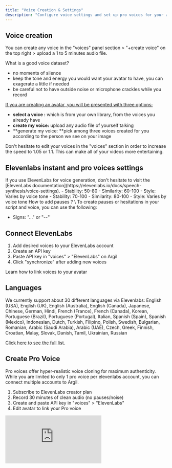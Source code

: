 ```yaml
---
title: "Voice Creation & Settings"
description: "Configure voice settings and set up pro voices for your avatars and learn about supported languages. "
---
```


## Voice creation

You can create any voice in the "voices" panel section \> "+create voice" on the top right \> upload a 1 to 5 minutes audio file. 

<Tip>
  What is a good voice dataset?

  - no moments of silence
  - keep the tone and energy you would want your avatar to have, you can exagerate a little if needed
  - be careful not to have outside noise or microphone crackles while you record
</Tip>

<u>If you are creating an avatar, you will be presented with three options: </u>

- **select a voice :** which is from your own library, from the voices you already have
- **create my voice:** upload any audio file of yourself talking 
- **generate my voice: **pick among three voices created for you according to the person we see on your image

<Tip>
  Don't hesitate to edit your voices in the "voices" section in order to increase the speed to 1.05 or 1.1. This can make all of your videos more entertaining. 
</Tip>

## Elevenlabs instant and pro voices settings

<Note>
  If you use ElevenLabs for voice generation, don't hesitate to visit the [ElevenLabs documentation](https://elevenlabs.io/docs/speech-synthesis/voice-settings).
</Note>

<CardGroup cols="2">
  <Card title="Standard Voices" icon="microphone" color="purple">
    - Stability: 50-80
    - Similarity: 60-100
    - Style: Varies by voice tone
  </Card>
  <Card title="Pro Voices" icon="microphone-lines" color="purple">
    - Stability: 70-100
    - Similarity: 80-100
    - Style: Varies by voice tone
  </Card>
</CardGroup>

<Info>
  How to add pauses ? \
  To create pauses or hesitations in your script and voice, you can use the following:

  - Signs: "..." or "--"
</Info>

## Connect ElevenLabs

1. Add desired voices to your ElevenLabs account
2. Create an API key
3. Paste API key in "voices" \> "ElevenLabs" on Argil
4. Click "synchronize" after adding new voices

<Card title="Link Your Voice" icon="link" color="purple" href="/resources/link-a-voice">
  Learn how to link voices to your avatar
</Card>

## Languages

We currently support about 30 different languages via Elevenlabs: English (USA), English (UK), English (Australia), English (Canada), Japanese, Chinese, German, Hindi, French (France), French (Canada), Korean, Portuguese (Brazil), Portuguese (Portugal), Italian, Spanish (Spain), Spanish (Mexico), Indonesian, Dutch, Turkish, Filipino, Polish, Swedish, Bulgarian, Romanian, Arabic (Saudi Arabia), Arabic (UAE), Czech, Greek, Finnish, Croatian, Malay, Slovak, Danish, Tamil, Ukrainian, Russian

[Click here to see the full list.  ](https://help.elevenlabs.io/hc/en-us/articles/13313366263441-What-languages-do-you-support)

## Create Pro Voice

Pro voices offer hyper-realistic voice cloning for maximum authenticity. While you are limited to only 1 pro voice per elevenlabs account, you can connect multiple accounts to Argil.

1. Subscribe to ElevenLabs creator plan
2. Record 30 minutes of clean audio (no pauses/noise)
3. Create and paste API key in "voices" \> "ElevenLabs"
4. Edit avatar to link your Pro voice

<Frame>
  <iframe src="https://www.loom.com/embed/f083b2f5b86f4971851d158009d60772?sid=bc9df527-2dba-45c1-bee7-dc81870770c7" frameBorder="0" webkitallowfullscreen="true" mozallowfullscreen="true" allowFullScreen style={{ width:"100%",height:"400px" }} />
</Frame>

<Card title="Voice Transformation" icon="wand-magic-sparkles" color="purple" href="/resources/audio-and-voicetovoice">
  Learn about voice transformation features
</Card>